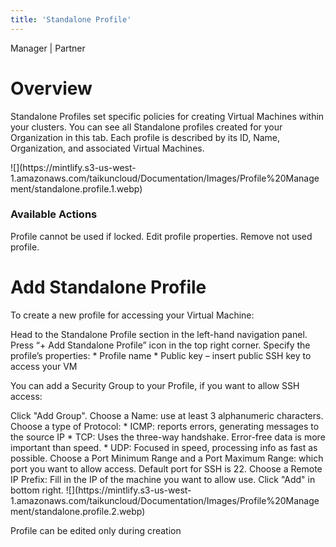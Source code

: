 ```yaml
---
title: 'Standalone Profile'
---
```


<Icon icon="user-tie" iconType="solid" /> Manager | <Icon icon="handshake" iconType="solid" /> Partner

# Overview

Standalone Profiles set specific policies for creating Virtual Machines within your clusters. You can see all Standalone profiles created for your Organization in this tab. Each profile is described by its ID, Name, Organization, and associated Virtual Machines.

<Frame caption="Standalone Profiles">
  ![](https://mintlify.s3-us-west-1.amazonaws.com/taikuncloud/Documentation/Images/Profile%20Management/standalone.profile.1.webp)
</Frame>

### Available Actions
<AccordionGroup>
  <Accordion title="Unlock/lock" icon="unlock">
    Profile cannot be used if locked.
  </Accordion>

  <Accordion title="Update" icon="pencil">
    Edit profile properties.
  </Accordion>
  <Accordion title="Delete" icon="trash">
    Remove not used profile.
  </Accordion>
</AccordionGroup>

# Add Standalone Profile

To create a new profile for accessing your Virtual Machine:

<Steps>
  <Step title="First Step">
    Head to the Standalone Profile section in the left-hand navigation panel.
  </Step>
  <Step title="Second Step">
    Press “+ Add Standalone Profile” icon in the top right corner.
  </Step>
  <Step title="Third Step">
    Specify the profile’s properties:
      * Profile name
      * Public key – insert public SSH key to access your VM
  </Step>
</Steps>

You can add a Security Group to your Profile, if you want to allow SSH access:

<Steps>
  <Step title="First Step">
    Click "Add Group". 
  </Step>
  <Step title="Second Step">
    Choose a Name: use at least 3 alphanumeric characters.
  </Step>
  <Step title="Third Step">
    Choose a type of Protocol: 
      * ICMP: reports errors, generating messages to the source IP 
      * TCP: Uses the three-way handshake. Error-free data is more important than speed.
      * UDP: Focused in speed, processing info as fast as possible. 
  </Step>
  <Step title="Fourth Step">
    Choose a Port Minimum Range and a Port Maximum Range: which port you want to allow access. Default port for SSH is 22.
  </Step>
  <Step title="Fifth Step">
    Choose a Remote IP Prefix: Fill in the IP of the machine you want to allow use.
  </Step>
  <Step title="Sixth Step">
    Click "Add" in bottom right. 
  </Step>
</Steps>

<Frame caption="Add Standalone Profiles">
  ![](https://mintlify.s3-us-west-1.amazonaws.com/taikuncloud/Documentation/Images/Profile%20Management/standalone.profile.2.webp)
</Frame>

<Warning>Profile can be edited only during creation</Warning>
